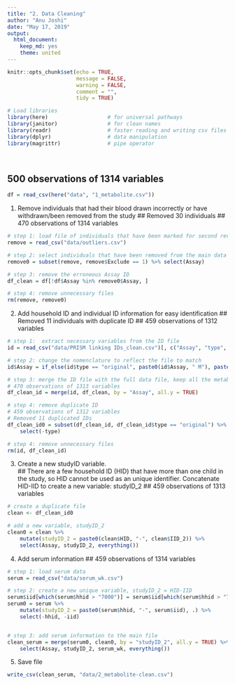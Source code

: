 ```yaml
---
title: "2. Data Cleaning"
author: "Anu Joshi"
date: "May 17, 2019"
output:
  html_document:
    keep_md: yes
    theme: united
---
```


```r
knitr::opts_chunk$set(echo = TRUE, 
                      message = FALSE, 
                      warning = FALSE, 
                      comment = "", 
                      tidy = TRUE)

# Load libraries
library(here)                   # for universal pathways
library(janitor)                # for clean names
library(readr)                  # faster reading and writing csv files
library(dplyr)                  # data manipulation
library(magrittr)               # pipe operator
```
<br>

## 500 observations of 1314 variables
```r
df = read_csv(here("data", "1_metabolite.csv")) 
```


1. Remove individuals that had their blood drawn incorrectly or have withdrawn/been removed from the study
## Removed 30 individuals
## 470 observations of 1314 variables
```r
# step 1: load file of individuals that have been marked for second review
remove = read_csv("data/outliers.csv")

# step 2: select individuals that have been removed from the main data
remove0 = subset(remove, remove$Exclude == 1) %>% select(Assay)

# step 3: remove the erroneous Assay ID
df_clean = df[!df$Assay %in% remove0$Assay, ]

# step 4: remove unnecessary files
rm(remove, remove0)
```


2. Add household ID and individual ID information for easy identification
## Removed 11 individuals with duplicate ID
## 459 observations of 1312 variables
```r
# step 1:  extract necessary variables from the ID file
id = read_csv("data/PRISM linking IDs_clean.csv")[, c("Assay", "type", "HID", "IID_2", "Cohort")]

# step 2: change the nomenclature to reflect the file to match
id$Assay = if_else(id$type == "original", paste0(id$Assay, " M"), paste0(id$Assay, " A2"))

# step 3: merge the ID file with the full data file, keep all the metabolite data
# 470 observations of 1313 variables
df_clean_id = merge(id, df_clean, by = "Assay", all.y = TRUE)

# step 4: remove duplicate ID
# 459 observations of 1312 variables
# Removed 11 duplicated IDs
df_clean_id0 = subset(df_clean_id, df_clean_id$type == "original") %>%
    select(-type)

# step 4: remove unnecessary files
rm(id, df_clean_id)
```


3. Create a new studyID variable.     
## There are a few household ID (HID) that have more than one child in the study, so HID cannot be used as an unique identifier. Concatenate HID-IID to create a new variable: studyID_2
## 459 observations of 1313 variables
```r
# create a duplicate file 
clean <- df_clean_id0

# add a new variable, studyID_2
clean0 = clean %>%
    mutate(studyID_2 = paste0(clean$HID, "-", clean$IID_2)) %>%
    select(Assay, studyID_2, everything())
```


4. Add serum information 
## 459 observations of 1314 variables
```r
# step 1: load serum data
serum = read_csv("data/serum_wk.csv")

# step 2: create a new unique variable, studyID_2 = HID-IID
serum$iid[which(serum$hhid > "7000")] = serum$iid[which(serum$hhid > "7000")]*10
serum0 = serum %>%
    mutate(studyID_2 = paste0(serum$hhid, "-", serum$iid), .) %>%
    select(-hhid, -iid)


# step 3: add serum information to the main file
clean_serum = merge(serum0, clean0, by = "studyID_2", all.y = TRUE) %>%
    select(Assay, studyID_2, serum_wk, everything())
```


5. Save file
```r
write_csv(clean_serum, "data/2_metabolite-clean.csv")
```
